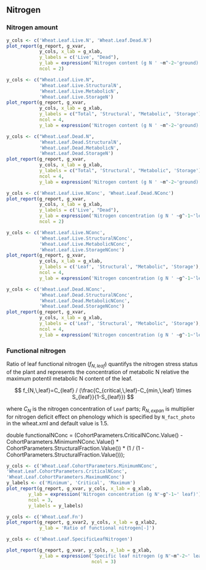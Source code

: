 ## Nitrogen {#sec:leaf-nigrogen}





### Nitrogen amount

<div class="fig-output">
```r
y_cols <- c('Wheat.Leaf.Live.N', 'Wheat.Leaf.Dead.N')
plot_report(g_report, g_xvar, 
            y_cols, x_lab = g_xlab, 
            y_labels = c('Live', "Dead"),
            y_lab = expression('Nitrogen content (g N ' ~m^-2~'ground)'),
            ncol = 2)
```
</div>


<div class="fig-output">
```r
y_cols <- c("Wheat.Leaf.Live.N", 
            'Wheat.Leaf.Live.StructuralN', 
            'Wheat.Leaf.Live.MetabolicN',
            'Wheat.Leaf.Live.StorageN')
plot_report(g_report, g_xvar, 
            y_cols, x_lab = g_xlab, 
            y_labels = c("Total", 'Structural', "Metabolic", 'Storage'),
            ncol = 4,
            y_lab = expression('Nitrogen content (g N ' ~m^-2~'ground)'))
```
</div>



<div class="fig-output">
```r
y_cols <- c("Wheat.Leaf.Dead.N",
            'Wheat.Leaf.Dead.StructuralN', 
            'Wheat.Leaf.Dead.MetabolicN',
            'Wheat.Leaf.Dead.StorageN')
plot_report(g_report, g_xvar, 
            y_cols, x_lab = g_xlab, 
            y_labels = c("Total", 'Structural', "Metabolic", 'Storage'),
            ncol = 4,
            y_lab = expression('Nitrogen content (g N ' ~m^-2~'ground)'))
```
</div>


<div class="fig-output">
```r
y_cols <- c('Wheat.Leaf.Live.NConc', 'Wheat.Leaf.Dead.NConc')
plot_report(g_report, g_xvar, 
            y_cols, x_lab = g_xlab, 
            y_labels = c('Live', "Dead"),
            y_lab = expression('Nitrogen concentration (g N ' ~g^-1~'leaf)'),
            ncol = 2)
```
</div>


<div class="fig-output">
```r
y_cols <- c('Wheat.Leaf.Live.NConc',
            'Wheat.Leaf.Live.StructuralNConc', 
            'Wheat.Leaf.Live.MetabolicNConc',
            'Wheat.Leaf.Live.StorageNConc')
plot_report(g_report, g_xvar, 
            y_cols, x_lab = g_xlab, 
            y_labels = c('Leaf', 'Structural', "Metabolic", 'Storage'),
            ncol = 4,
            y_lab = expression('Nitrogen concentration (g N ' ~g^-1~'leaf)'))
```
</div>




<div class="fig-output">
```r
y_cols <- c('Wheat.Leaf.Dead.NConc',
            'Wheat.Leaf.Dead.StructuralNConc', 
            'Wheat.Leaf.Dead.MetabolicNConc',
            'Wheat.Leaf.Dead.StorageNConc')
plot_report(g_report, g_xvar, 
            y_cols, x_lab = g_xlab, 
            y_labels = c('Leaf', 'Structural', "Metabolic", 'Storage'),
            ncol = 4,
            y_lab = expression('Nitrogen concentration (g N ' ~g^-1~'leaf)'))
```
</div>



### Functional nitrogen

Ratio of leaf functional nitrogen ($f_{N,\,leaf}$) quantifys the nitrogen stress status of the plant and represents the concentration of metabolic N relative the maximum potentil metabolic N content of the leaf.


$$
f_{N,\,leaf}=C_{leaf} / (\frac{C_{critical,\,leaf}-C_{min,\,leaf} \times S_{leaf}}{1-S_{leaf}})
$$

where $C_{N}$ is the nitrogen concentration of `Leaf` parts; $R_{N,\,expan}$ is multiplier for nitrogen deficit effect on phenology which is specified by `N_fact_photo` in the wheat.xml and default value is 1.5.

double functionalNConc = (CohortParameters.CriticalNConc.Value() -
                                          CohortParameters.MinimumNConc.Value() * CohortParameters.StructuralFraction.Value()) *
                                         (1 / (1 - CohortParameters.StructuralFraction.Value()));
                


<div class="fig-input">
```r
y_cols <- c('Wheat.Leaf.CohortParameters.MinimumNConc',
'Wheat.Leaf.CohortParameters.CriticalNConc',
'Wheat.Leaf.CohortParameters.MaximumNConc')
y_labels <- c('Minimum', 'Critical', 'Maximum')
plot_report(g_report, g_xvar, y_cols, x_lab = g_xlab, 
        y_lab = expression('Nitrogen concentration (g N'~g^-1~' leaf)'), 
        ncol = 3,
        y_labels = y_labels)

```
</div>


<div class="fig-output">
```r
y_cols <- c('Wheat.Leaf.Fn')
plot_report(g_report, g_xvar2, y_cols, x_lab = g_xlab2, 
            y_lab = 'Ratio of functional nitrogen[-]')

```
</div>




<div class="fig-output">
```r
y_cols <- c('Wheat.Leaf.SpecificLeafNitrogen')

plot_report(g_report, g_xvar, y_cols, x_lab = g_xlab, 
            y_lab = expression('Specific leaf nitrogen (g N'~m^-2~' leaf)'),
                               ncol = 3)
```
</div>
